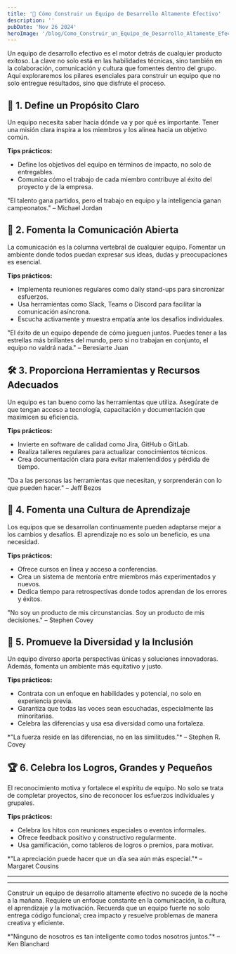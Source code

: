 ```yaml
---
title: '🚀 Cómo Construir un Equipo de Desarrollo Altamente Efectivo'
description: ''
pubDate: 'Nov 26 2024'
heroImage: '/blog/Como_Construir_un_Equipo_de_Desarrollo_Altamente_Efectivo.jpg'
---
```



Un equipo de desarrollo efectivo es el motor detrás de cualquier producto exitoso. La clave no solo está en las habilidades técnicas, sino también en la colaboración, comunicación y cultura que fomentes dentro del grupo. Aquí exploraremos los pilares esenciales para construir un equipo que no solo entregue resultados, sino que disfrute el proceso.  

## 🎯 1. Define un Propósito Claro  
Un equipo necesita saber hacia dónde va y por qué es importante. Tener una misión clara inspira a los miembros y los alinea hacia un objetivo común.  

**Tips prácticos:**  
- Define los objetivos del equipo en términos de impacto, no solo de entregables.  
- Comunica cómo el trabajo de cada miembro contribuye al éxito del proyecto y de la empresa.  

<Quote>
    "El talento gana partidos, pero el trabajo en equipo y la inteligencia ganan campeonatos." – Michael Jordan  
</Quote>


## 🤝 2. Fomenta la Comunicación Abierta  
La comunicación es la columna vertebral de cualquier equipo. Fomentar un ambiente donde todos puedan expresar sus ideas, dudas y preocupaciones es esencial.  

**Tips prácticos:**  
- Implementa reuniones regulares como daily stand-ups para sincronizar esfuerzos.  
- Usa herramientas como Slack, Teams o Discord para facilitar la comunicación asíncrona.  
- Escucha activamente y muestra empatía ante los desafíos individuales.  

<Quote>
    "El éxito de un equipo depende de cómo jueguen juntos. Puedes tener a las estrellas más brillantes del mundo, pero si no trabajan en conjunto, el equipo no valdrá nada." – Beresiarte Juan
</Quote>


## 🛠 3. Proporciona Herramientas y Recursos Adecuados  
Un equipo es tan bueno como las herramientas que utiliza. Asegúrate de que tengan acceso a tecnología, capacitación y documentación que maximicen su eficiencia.  

**Tips prácticos:**  
- Invierte en software de calidad como Jira, GitHub o GitLab.  
- Realiza talleres regulares para actualizar conocimientos técnicos.  
- Crea documentación clara para evitar malentendidos y pérdida de tiempo.  

<Quote>
    "Da a las personas las herramientas que necesitan, y sorprenderán con lo que pueden hacer." – Jeff Bezos  
</Quote>


## 🌱 4. Fomenta una Cultura de Aprendizaje  
Los equipos que se desarrollan continuamente pueden adaptarse mejor a los cambios y desafíos. El aprendizaje no es solo un beneficio, es una necesidad.  

**Tips prácticos:**  
- Ofrece cursos en línea y acceso a conferencias.  
- Crea un sistema de mentoría entre miembros más experimentados y nuevos.  
- Dedica tiempo para retrospectivas donde todos aprendan de los errores y éxitos.  

<Quote>
    "No soy un producto de mis circunstancias. Soy un producto de mis decisiones." – Stephen Covey 
</Quote>


## 💪 5. Promueve la Diversidad y la Inclusión  
Un equipo diverso aporta perspectivas únicas y soluciones innovadoras. Además, fomenta un ambiente más equitativo y justo.  

**Tips prácticos:**  
- Contrata con un enfoque en habilidades y potencial, no solo en experiencia previa.  
- Garantiza que todas las voces sean escuchadas, especialmente las minoritarias.  
- Celebra las diferencias y usa esa diversidad como una fortaleza.  

<Quote>
    *"La fuerza reside en las diferencias, no en las similitudes."* – Stephen R. Covey  
</Quote>


## 🏆 6. Celebra los Logros, Grandes y Pequeños  
El reconocimiento motiva y fortalece el espíritu de equipo. No solo se trata de completar proyectos, sino de reconocer los esfuerzos individuales y grupales.  

**Tips prácticos:**  
- Celebra los hitos con reuniones especiales o eventos informales.  
- Ofrece feedback positivo y constructivo regularmente.  
- Usa gamificación, como tableros de logros o premios, para motivar.  

<Quote>
    *"La apreciación puede hacer que un día sea aún más especial."* – Margaret Cousins  
</Quote>

---
--- 
Construir un equipo de desarrollo altamente efectivo no sucede de la noche a la mañana. Requiere un enfoque constante en la comunicación, la cultura, el aprendizaje y la motivación. Recuerda que un equipo fuerte no solo entrega código funcional; crea impacto y resuelve problemas de manera creativa y eficiente.  

<Quote>
    *"Ninguno de nosotros es tan inteligente como todos nosotros juntos."* – Ken Blanchard  
</Quote>